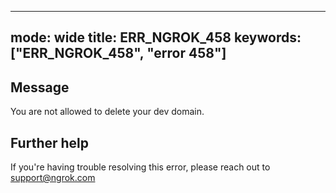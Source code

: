 
---
mode: wide
title: ERR_NGROK_458
keywords: ["ERR_NGROK_458", "error 458"]
---

## Message
You are not allowed to delete your dev domain.




## Further help
If you're having trouble resolving this error, please reach out to [support@ngrok.com](mailto:support@ngrok.com?subject=Help%20with%20ERR_NGROK_458)

